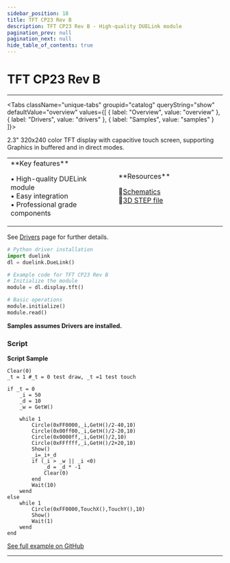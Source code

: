 ```yaml
---
sidebar_position: 18
title: TFT CP23 Rev B
description: TFT CP23 Rev B - High-quality DUELink module
pagination_prev: null
pagination_next: null
hide_table_of_contents: true
---
```



# TFT CP23 Rev B

<ImageSection 
  product="dtftcp23-b"
  tagline="2.3"
/>

---

<Tabs className="unique-tabs" groupid="catalog" queryString="show" defaultValue="overview"
  values={[
    {
        label: "Overview",
        value: "overview"
    },
    {
        label: "Drivers",
        value: "drivers"
    },
    {
        label: "Samples",
        value: "samples"
    }
]}>

<TabItem value="overview">

2.3" 320x240 color TFT display with capacitive touch screen, supporting Graphics in buffered and in direct modes.

<table><td width='50%'>
**Key features**

• High-quality DUELink module<br/>
• Easy integration<br/>
• Professional grade components<br/>

</td><td width='50%'>
**Resources**
 
📄[Schematics](/sch/gdl-dtftcp23-b.pdf)<br/>
🔩[3D STEP file](/3d/gdl-dtftcp23-b.step)<br/>
</td></table>

</TabItem>

<TabItem value="drivers">

See [Drivers](../../engine/drivers) page for further details.

```python
# Python driver installation
import duelink
dl = duelink.DueLink()

# Example code for TFT CP23 Rev B
# Initialize the module
module = dl.display.tft()

# Basic operations
module.initialize()
module.read()
```

</TabItem>

<TabItem value="samples">

**Samples assumes Drivers are installed.**

### Script

**Script Sample**

```basic
Clear(0)
_t = 1 #_t = 0 test draw, _t =1 test touch

if _t = 0
    _i = 50
    _d = 10
    _w = GetW()

    while 1
        Circle(0xFF0000,_i,GetH()/2-40,10)
        Circle(0x00ff00,_i,GetH()/2-20,10)
        Circle(0x0000ff,_i,GetH()/2,10)
        Circle(0xFFffff,_i,GetH()/2+20,10)
        Show()
        _i=_i+_d
        if (_i > _w || _i <0)
            _d = _d * -1
            Clear(0)
        end
        Wait(10)
    wend
else
    while 1        
        Circle(0xFF0000,TouchX(),TouchY(),10)
        Show()       
        Wait(1)
    wend
end
```

[See full example on GitHub](https://github.com/ghi-electronics/duelink-website/tree/main/static/code/samples)

</TabItem>

</Tabs>

---

<OrderSection
    product="DUELink TFT CP23 B"
    partnumber="GDL-DTFTCP23-B"
    price="$19.99"
/>
